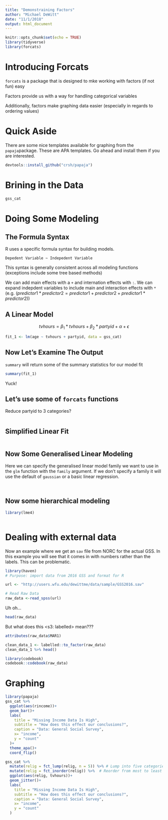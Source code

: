```yaml
---
title: "Demonstraining Factors"
author: "Michael DeWitt"
date: "11/1/2018"
output: html_document
---
```


```r
knitr::opts_chunk$set(echo = TRUE)
library(tidyverse)
library(forcats)
```

# Introducing Forcats

`forcats` is a package that is designed to mke working with factors (if not fun) easy

Factors provide us with a way for handling categorical variables

Additionally, factors make graphing data easier (especially in regards to ordering values)

# Quick Aside

There are some nice templates available for graphing from the `papaja`package. These are APA templates. Go ahead and install them if you are interested. 

```r
devtools::install_github("crsh/papaja")
```

# Brining in the Data

```r
gss_cat
```


# Doing Some Modeling

## The Formula Syntax

R uses a specific formula syntax for building models.

`Depedent Variable ~ Indepedent Variable`

This syntax is generally consistent across all modeling functions (exceptions include some tree based methods)

We can add main effects with a `+` and internation effects with `:`. We can expand indepdent variables to include main and interaction effects with `*` (e.g. ($predictor1*predictor2 = predictor1 + predictor2 + predictor1*predictor2$))

## A Linear Model
$$tvhours = \beta_1*tvhours + \beta_2*partyid + \alpha + \epsilon$$

```r
fit_1 <- lm(age ~ tvhours + partyid, data = gss_cat)
```

## Now Let's Examine The Output

`summary` will return some of the summary statistics for our model fit

```r
summary(fit_1)
```

Yuck! 

## Let's use some of `forcats` functions

Reduce partyid to 3 categories?

```r

```

## Simplified Linear Fit

```r

```


## Now Some Generalised Linear Modeling

Here we can specify the generalised linear model family we want to use in the `glm` function with the `family` argument. If we don't specify a family it will use the default of `gaussian` or a basic linear regression.

```r

```


```r

```


## Now some hierarchical modeling

```r
library(lme4)
```


```r

```


# Dealing with external data

Now an example where we get an `sav` file from NORC for the actual GSS. In this example you will see that it comes in with numbers rather than the labels. This can be problematic.

```r
library(haven)
# Purpose: import data from 2016 GSS and format for R

url <- "http://users.wfu.edu/dewittme/data/sample/GSS2016.sav"

# Read Raw Data
raw_data <-read_spss(url)
```

Uh oh...

```r
head(raw_data)
```

But what does this <s3: labelled> mean???

```r
attributes(raw_data$MAR1)
```

```r
clean_data_1 <- labelled::to_factor(raw_data)
clean_data_1 %>% head()
```

```r
library(codebook)
codebook::codebook(raw_data)
```

# Graphing

```r
library(papaja)
gss_cat %>% 
  ggplot(aes(rincome))+
  geom_bar()+
  labs(
    title = "Missing Income Data Is High",
    subtitle = "How does this effect our conclusions?",
    caption = "Data: General Social Survey",
    x= "income",
    y = "count"
  )+
  theme_apa()+
  coord_flip()
```

```r
gss_cat %>% 
  mutate(relig = fct_lump(relig, n = 5)) %>% # Lump into five categories
  mutate(relig = fct_inorder(relig)) %>%  # Reorder from most to least
  ggplot(aes(relig, tvhours))+
  geom_jitter()+
  labs(
    title = "Missing Income Data Is High",
    subtitle = "How does this effect our conclusions?",
    caption = "Data: General Social Survey",
    x= "income",
    y = "count"
  )
```

